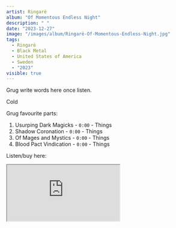 ```yaml
---
artist: Ringarë
album: "Of Momentous Endless Night"
description: " "
date: "2023-12-27"
image: "/images/album/Ringarë-Of-Momentous-Endless-Night.jpg"
tags:
  - Ringarë
  - Black Metal
  - United States of America
  - Sweden
  - "2023"
visible: true
---
```


Grug write words here once listen.

Cold

Grug favourite parts:

1. Usurping Dark Magicks - `0:00` - Things
1. Shadow Coronation - `0:00` - Things
1. Of Mages and Mystics - `0:00` - Things
1. Blood Pact Vindication - `0:00` - Things

Listen/buy here:

<iframe
  style={{ border: "0", width: "350px", height: "770px" }}
  src="https://bandcamp.com/EmbeddedPlayer/album=2095080631/size=large/bgcol=333333/linkcol=ffffff/transparent=true/"
  seamless>
  <a href="https://avantgardemusic.bandcamp.com/album/of-momentous-endless-night">
    Of Momentous Endless Night by Ringarë
  </a>
</iframe>
